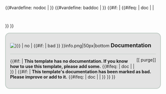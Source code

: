 <includeonly><!--

-->{{#vardefine: nodoc | {{{nodoc}}} }}<!--
-->{{#vardefine: baddoc | {{{baddoc}}} }}<!--

-->{{#if: {{{1|}}} | {{#ifeq: {{SUBPAGENAME}} | doc | | <div style="height: 1em; clear: both; margin-top: 5px;"></div> }} }}<!--

--><div style="margin: 0em auto 1em; background-color: rgba(0,0,0,0.1); border: 2px solid #BDCAC3;  border-radius: 1em; padding: 1em;">
<div style="padding-bottom: 3px; border-bottom: 1px solid #BDCAC3; margin-bottom: 1ex;"><!--
-->[[File:Template-{{#if: {{{nodoc|}}} | no | {{#if: {{{baddoc|}}} | bad }} }}info.png|50px|bottom]] <span style="font-weight: bold; font-size: 125%;">Documentation</span><!--
--><div class="plainlinks" style="float: right; margin-left: 5px">&#91;[{{fullurl:{{FULLPAGENAME}}|action=purge}} purge]&#93;</div></div><!--

-->{{#if: {{{nodoc|}}} | '''This template has no documentation. If you know how to use this template, please add some.'''<!--
-->{{#ifeq: {{SUBPAGENAME}} | doc | | [[Category:Templates with no documentation|{{BASEPAGENAME}}]]}} |<!--
-->{{#if: {{{baddoc|}}} | '''This template's documentation has been marked as bad. Please improve or add to it.'''<!--
-->{{#ifeq: {{SUBPAGENAME}} | doc | | [[Category:Templates with bad documentation|{{BASEPAGENAME}}]]}}<!--
-->}} }}</includeonly><noinclude>[[Category:Documentation templates| {{PAGENAME}}]]</noinclude>